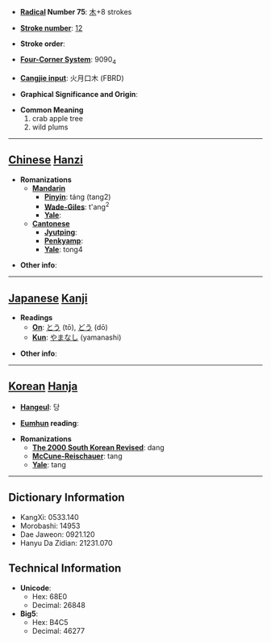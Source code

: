 * '''[[Wiktionary:Chinese radical index| Radical]] Number 75''': [[Wiktionary:Chinese radical index 木|木]]+8 strokes

* '''[[Wiktionary:Chinese total strokes index|Stroke number]]''': [[Wiktionary:Chinese total strokes index 12|12]]

* '''Stroke order''': 

* '''[[Wiktionary:Chinese four corner index|Four-Corner System]]''': 9090<sub>4</sub>

* '''[[Wiktionary:Chinese Cangjie index|Cangjie input]]''': 火月口木 (FBRD)

* '''Graphical Significance and Origin''': 

* '''Common Meaning'''
*#crab apple tree
*# wild plums


----

== [[Chinese]] [[Hanzi]] ==

* '''Romanizations'''
** '''[[Mandarin]]'''
*** '''[[Pinyin]]''': táng (tang2)
*** '''[[Wade-Giles]]''': t'ang<sup>2</sup>
*** '''[[Yale]]''': 
** '''[[Cantonese]]'''
*** '''[[Jyutping]]''':
*** '''[[Penkyamp]]''': 
*** '''[[Yale]]''': tong4

* '''Other info''': 

----

== [[Japanese]] [[Kanji]] ==

* '''Readings'''
** '''[[On]]''': [[とう]] (tō), [[どう]] (dō)
** '''[[Kun]]''': [[やまなし]] (yamanashi)

* '''Other info''':  

----

== [[Korean]] [[Hanja]] ==

* '''[[Hangeul]]''': 당

* '''[[Eumhun]] reading''': 

* '''Romanizations'''
** '''[[The 2000 South Korean Revised Romanization|The 2000 South Korean Revised]]''': dang
** '''[[McCune-Reischauer]]''': tang
** '''[[Yale]]''': tang

----

== Dictionary Information ==

* KangXi: 0533.140
* Morobashi: 14953
* Dae Jaweon: 0921.120
* Hanyu Da Zidian: 21231.070

== Technical Information ==

* '''Unicode''':
** Hex: 68E0
** Decimal: 26848
* '''Big5''':
** Hex: B4C5
** Decimal: 46277